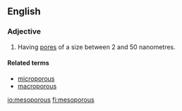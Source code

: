 ==English==

===Adjective===
{{wikipedia|mesoporous material}}
{{en-adj}}

# {{context|of a material|lang=en}} Having [[pore]]s of a size between 2 and 50 nanometres.

====Related terms====
* [[microporous]]
* [[macroporous]]

[[io:mesoporous]]
[[fi:mesoporous]]
